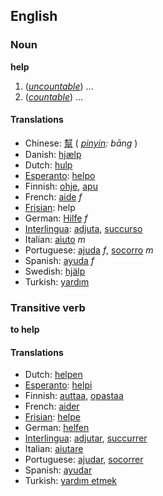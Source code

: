 ==English==
===Noun===
'''help'''

#(''[[uncountable]]'') ...
#(''[[countable]]'') ...

====Translations====
*Chinese: [[幫]] ( ''[[pinyin]]: bāng'' )
*Danish: [[hjælp]]
*Dutch: [[hulp]]
*[[Esperanto]]: [[helpo]]
*Finnish: [[ohje]], [[apu]]
*French: [[aide]] ''f''
*[[Frisian]]: help
*German: [[Hilfe]] ''f''
*[[Interlingua]]: [[adjuta]], [[succurso]]
*Italian: [[aiuto]] ''m''
*Portuguese: [[ajuda]] ''f'', [[socorro]] ''m''
*Spanish: [[ayuda]] ''f''
*Swedish: [[hjälp]]
*Turkish: [[yardım]]

===Transitive verb===
'''to help'''

====Translations====
*Dutch: [[helpen]]
*[[Esperanto]]: [[helpi]]
*Finnish: [[auttaa]], [[opastaa]]
*French: [[aider]]
*[[Frisian]]: [[helpe]]
*German: [[helfen]]
*[[Interlingua]]: [[adjutar]], [[succurrer]]
*Italian: [[aiutare]]
*Portuguese: [[ajudar]], [[socorrer]]
*Spanish: [[ayudar]]
*Turkish: [[yardım etmek]]